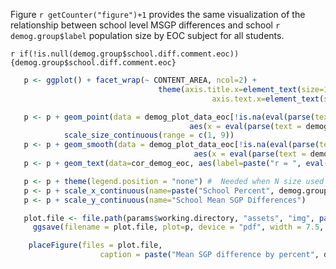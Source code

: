 
Figure `r getCounter("figure")+1` provides the same visualization of the relationship between school level MSGP differences and school `r demog.group$label` population size by EOC subject for all students.

`r if(!is.null(demog.group$school.diff.comment.eoc)) {demog.group$school.diff.comment.eoc}`


```r
   p <- ggplot() + facet_wrap(~ CONTENT_AREA, ncol=2) +
							   	 theme(axis.title.x=element_text(size=15), axis.title.y=element_text(size=15),
   								 			 axis.text.x=element_text(size=12), axis.text.y=element_text(size=12))

   p <- p + geom_point(data = demog_plot_data_eoc[!is.na(eval(parse(text = demog.group$school.variable)))],
   										aes(x = eval(parse(text = demog.group$school.variable)), y = Mean_Difference, size = COUNT_NO_SKIP_SGP), alpha = 0.25, colour="blue") +
            scale_size_continuous(range = c(1, 9))
   p <- p + geom_smooth(data = demog_plot_data_eoc[!is.na(eval(parse(text = demog.group$school.variable)))],
   										 aes(x = eval(parse(text = demog.group$school.variable)), y = Mean_Difference), method = "loess", se=FALSE, colour="black")
   p <- p + geom_text(data=cor_demog_eoc, aes(label=paste("r = ", eval(parse(text = paste0("cors_", tolower(demog.group$label)))), sep="")), x = 12, y = -15.5, size = 4.0, colour = "red")

   p <- p + theme(legend.position = "none") #  Needed when N size used for bubbles
   p <- p + scale_x_continuous(name=paste("School Percent", demog.group$label))
   p <- p + scale_y_continuous(name="School Mean SGP Differences")

   plot.file <- file.path(params$working.directory, "assets", "img", paste0("Skip_Year_SGP_Comp_SGP_x_", demog.group$label, "_EOC.pdf"))
	 ggsave(filename = plot.file, plot=p, device = "pdf", width = 7.5, height = 7, units = "in")
```

```r
	placeFigure(files = plot.file,
			        caption = paste("Mean SGP difference by percent", demog.group$label, "by EOC subject"))
```
